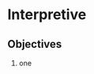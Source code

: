 # Interpretive {#interpretive}

<!-- 
  TODO Status Text Draft: Checked against the LO Version
-->

## Objectives

1. one
